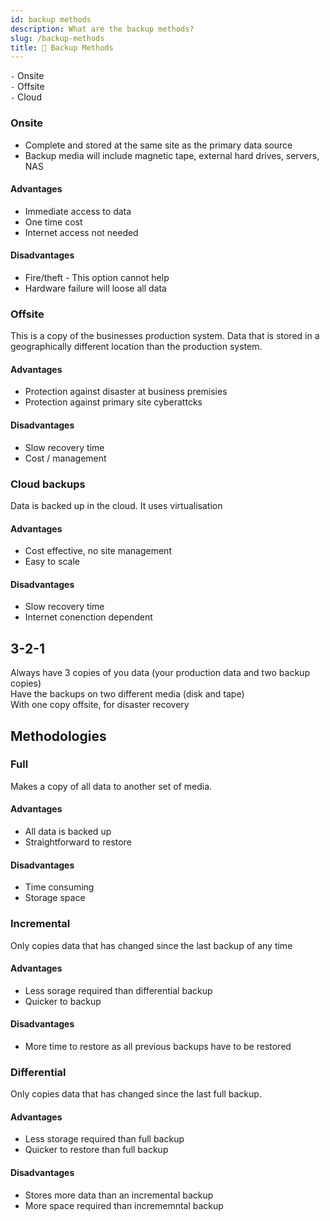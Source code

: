 ```yaml
---
id: backup methods
description: What are the backup methods?
slug: /backup-methods
title: 💾 Backup Methods
---
```



` - ` Onsite <br />
` - ` Offsite <br />
` - ` Cloud <br />

### Onsite
- Complete and stored at the same site as the primary data source
- Backup media will include magnetic tape, external hard drives, servers, NAS

#### Advantages
- Immediate access to data
- One time cost
- Internet access not needed

#### Disadvantages
- Fire/theft - This option cannot help
- Hardware failure will loose all data

### Offsite
This is a copy of the businesses production system. Data that is stored in a geographically different location than the production system. 

#### Advantages
- Protection against disaster at business premisies
- Protection against primary site cyberattcks 

#### Disadvantages
- Slow recovery time
- Cost / management

### Cloud backups
Data is backed up in the cloud. It uses virtualisation <br />

#### Advantages
- Cost effective, no site management
- Easy to scale

#### Disadvantages
- Slow recovery time
- Internet conenction dependent

## 3-2-1
Always have 3 copies of you data (your production data and two backup copies) <br />
Have the backups on two different media (disk and tape) <br />
With one copy offsite, for disaster recovery

## Methodologies

### Full
Makes a copy of all data to another set of media. <br />

#### Advantages
- All data is backed up
- Straightforward to restore

#### Disadvantages
- Time consuming
- Storage space

### Incremental
Only copies data that has changed since the last backup of any time

#### Advantages
- Less sorage required than differential backup
- Quicker to backup

#### Disadvantages
- More time to restore as all previous backups have to be restored

### Differential
Only copies data that has changed since the last full backup. <br  />

#### Advantages
- Less storage required than full backup
- Quicker to restore than full backup

#### Disadvantages
- Stores more data than an incremental backup
- More space required than incrememntal backup

